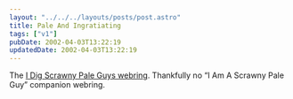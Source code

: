 ```yaml
---
layout: "../../../layouts/posts/post.astro"
title: Pale And Ingratiating
tags: ["v1"]
pubDate: 2002-04-03T13:22:19
updatedDate: 2002-04-03T13:22:19
---
```


The [I Dig Scrawny Pale Guys webring][1]. Thankfully no &#8220;I Am A Scrawny Pale Guy&#8221; companion webring.

[1]: http://www.rock-queen.com/spg/
